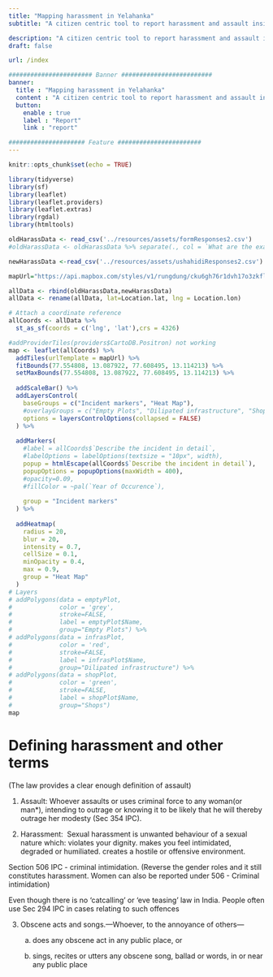 ```yaml
---
title: "Mapping harassment in Yelahanka"
subtitle: "A citizen centric tool to report harassment and assault inside Yelahanka. Visualise your community's citizen reported crime data on a map."

description: "A citizen centric tool to report harassment and assault inside Yelahanka. Visualise your community's citizen reported crime data on a map."
draft: false

url: /index

####################### Banner #########################
banner:
  title : "Mapping harassment in Yelahanka"
  content : "A citizen centric tool to report harassment and assault inside Yelahanka. Visualise your community's citizen reported crime data on a map."
  button:
    enable : true
    label : "Report"
    link : "report"

##################### Feature #######################
---
```

```r
knitr::opts_chunk$set(echo = TRUE) 

library(tidyverse) 
library(sf)
library(leaflet)
library(leaflet.providers) 
library(leaflet.extras)
library(rgdal)
library(htmltools)
```

```r
oldHarassData <- read_csv('../resources/assets/formResponses2.csv') 
#oldHarassData <- oldHarassData %>% separate(., col = `What are the exact coordinates of the incident?`, into = c("Location.lat", "Location.lon"), sep = "\\,")

newHarassData <-read_csv('../resources/assets/ushahidiResponses2.csv')

mapUrl="https://api.mapbox.com/styles/v1/rungdung/cku6gh76r1dvh17o3zkfllvjz/tiles/256/{z}/{x}/{y}@2x?access_token=pk.eyJ1IjoicnVuZ2R1bmciLCJhIjoiY2tqeWh6cXF4MDgzMjJvbWVmbGQzYjAwMyJ9.U-aJyoqyKvTXlhVk43jV1A"
```



```r
allData <- rbind(oldHarassData,newHarassData)
allData <- rename(allData, lat=Location.lat, lng = Location.lon)

# Attach a coordinate reference 
allCoords <- allData %>%
  st_as_sf(coords = c('lng', 'lat'),crs = 4326) 
```


```r
#addProviderTiles(providers$CartoDB.Positron) not working
map <- leaflet(allCoords) %>%
  addTiles(urlTemplate = mapUrl) %>%
  fitBounds(77.554808, 13.087922, 77.608495, 13.114213) %>%
  setMaxBounds(77.554808, 13.087922, 77.608495, 13.114213) %>%
  
  addScaleBar() %>%
  addLayersControl(
    baseGroups = c("Incident markers", "Heat Map"),
    #overlayGroups = c("Empty Plots", "Dilipated infrastructure", "Shops"),
    options = layersControlOptions(collapsed = FALSE)
  ) %>%
  
  addMarkers(
    #label = allCoords$`Describe the incident in detail`,
    #labelOptions = labelOptions(textsize = "10px", width),
    popup = htmlEscape(allCoords$`Describe the incident in detail`),
    popupOptions = popupOptions(maxWidth = 400), 
    #opacity=0.09,
    #fillColor = ~pal(`Year of Occurence`),
    
    group = "Incident markers"
  ) %>%
  
  addHeatmap(
    radius = 20,
    blur = 20,
    intensity = 0.7,
    cellSize = 0.1,
    minOpacity = 0.4, 
    max = 0.9,
    group = "Heat Map"  
  )
# Layers
# addPolygons(data = emptyPlot,
#             color = 'grey',
#             stroke=FALSE,
#             label = emptyPlot$Name,
#             group="Empty Plots") %>%
# addPolygons(data = infrasPlot,
#             color = 'red',
#             stroke=FALSE,
#             label = infrasPlot$Name,
#             group="Dilipated infrastructure") %>%
# addPolygons(data = shopPlot,
#             color = 'green',
#             stroke=FALSE,
#             label = shopPlot$Name,
#             group="Shops")
map
```


# Defining harassment and other terms
 
(The law provides a clear enough definition of assault)

1.  Assault: Whoever assaults or uses criminal force to any woman(or man\*), intending to outrage or knowing it to be likely that he will thereby outrage her modesty (Sec 354 IPC).

2.  Harassment:  Sexual harassment is unwanted behaviour of a sexual nature which: violates your dignity. makes you feel intimidated, degraded or humiliated. creates a hostile or offensive environment.

Section 506 IPC - criminal intimidation. (Reverse the gender roles and it still constitutes harassment. Women can also be reported under 506 - Criminal intimidation)\

Even though there is no 'catcalling' or 'eve teasing' law in India. People often use Sec 294 IPC in cases relating to such offences

3.  Obscene acts and songs.---Whoever, to the annoyance of others---
 
    (a) does any obscene act in any public place, or

    (b) sings, recites or utters any obscene song, ballad or words, in or near any public place 